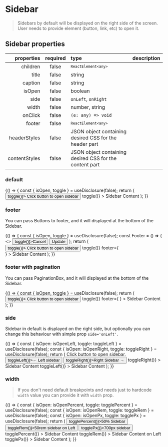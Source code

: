 
<Meta title="Components/Sidebar" component={Sidebar} id="sidebar" />

# Sidebar

> Sidebars by default will be displayed on the right side of the screen. User needs to provide element (button, link, etc) to open it.

## Sidebar properties

|    properties | required | type                                                    | description |
| ------------: | :------: | :------------------------------------------------------ | :---------- |
|      children |  false   | <code>`ReactElement<any>`</code>                        |             |
|         title |  false   | string                                                  |             |
|       caption |  false   | string                                                  |             |
|        isOpen |  false   | boolean                                                 |             |
|          side |  false   | <code>onLeft</code>, <code>onRight</code>               |             |
|         width |  false   | number, string                                          |             |
|       onClick |  false   | <code>(e: any) => void</code>                           |             |
|        footer |  false   | <code>`ReactElement<any>`</code>                        |             |
|  headerStyles |  false   | JSON object containing desired CSS for the header part  |             |
| contentStyles |  false   | JSON object containing desired CSS for the content part |             |

### default

<Canvas>
  <Story name="default">
    {() => {
      const { isOpen, toggle } = useDisclosure(false);
      return (
        <Container>
          <Row justify="center">
            <Button onClick={() => toggle()}>
              Click button to open sidebar
            </Button>
          </Row>
          <Sidebar
            title="Default sidebar"
            caption="Default sidebar caption"
            isOpen={isOpen}
            onClick={() => toggle()}
          >
            Sidebar Content
          </Sidebar>
        </Container>
      );
    }}
  </Story>
</Canvas>

### footer

You can pass Buttons to footer, and it will displayed at the bottom of the Sidebar.

<Canvas>
  <Story name="footer">
    {() => {
      const { isOpen, toggle } = useDisclosure(false);
      const Footer = () => (
        <>
          <Button onClick={() => toggle()}>Cancel</Button>
          <Button>Update</Button>
        </>
      );
      return (
        <Container>
          <Row justify="center">
            <Button onClick={() => toggle()}>
              Click button to open sidebar
            </Button>
          </Row>
          <Sidebar
            title="Default sidebar"
            isOpen={isOpen}
            onClick={() => toggle()}
            footer={<Footer />}
          >
            Sidebar Content
          </Sidebar>
        </Container>
      );
    }}
  </Story>
</Canvas>

### footer with pagination

You can pass PaginationBox, and it will displayed at the bottom of the Sidebar.

<Canvas>
  <Story name="footer pagination">
    {() => {
      const { isOpen, toggle } = useDisclosure(false);
      return (
        <Container>
          <Row justify="center">
            <Button onClick={() => toggle()}>
              Click button to open sidebar
            </Button>
          </Row>
          <Sidebar
            title="Default sidebar"
            isOpen={isOpen}
            onClick={() => toggle()}
            footer={
              <PaginationBox
                sidebar
                small
                count={400}
                from={0}
                size={20}
                setPage={0}
                setSize={20}
              />
            }
          >
            Sidebar Content
          </Sidebar>
        </Container>
      );
    }}
  </Story>
</Canvas>

### side

Sidebar in default is displayed on the right side, but optionally you can change this behaviour with simple prop `side='onLeft'`.

<Canvas>
  <Story name="side">
    {() => {
      const { isOpen: isOpenLeft, toggle: toggleLeft } = useDisclosure(false);
      const { isOpen: isOpenRight, toggle: toggleRight } = useDisclosure(false);
      return (
        <Container>
          <Row justify="center">
            <Text>Click button to open sidebar.</Text>
          </Row>
          <Row justify="space-around">
            <Col md={2}>
              <Button onClick={() => toggleLeft()}>← Left sidebar</Button>
            </Col>
            <Col md={2}>
              <Button onClick={() => toggleRight()}>Right Sidebar →</Button>
            </Col>
          </Row>
          <Sidebar
            title="Default sidebar"
            isOpen={isOpenRight}
            onClick={() => toggleRight()}
          >
            Sidebar Content
          </Sidebar>
          <Sidebar
            side="onLeft"
            title="Left sidebar"
            isOpen={isOpenLeft}
            onClick={() => toggleLeft()}
          >
            Sidebar Content
          </Sidebar>
        </Container>
      );
    }}
  </Story>
</Canvas>

### width

> If you don't need default breakpoints and needs just to hardcode `width` value you can provide it with `width` prop.

<Canvas>
  <Story name="custom width">
    {() => {
      const { isOpen: isOpenPercent, toggle: togglePercent } =
        useDisclosure(false);
      const { isOpen: isOpenRem, toggle: toggleRem } = useDisclosure(false);
      const { isOpen: isOpenPx, toggle: togglePx } = useDisclosure(false);
      return (
        <Container>
          <Row justify="space-around">
            <Col md={2}>
              <Button onClick={() => togglePercent()}>50% Sidebar</Button>
            </Col>
            <Col md={2}>
              <Button onClick={() => toggleRem()}>50rem sidebar on Left</Button>
            </Col>
            <Col md={2}>
              <Button onClick={() => togglePx()}>700px sidebar</Button>
            </Col>
          </Row>
          <Sidebar
            title="Width: 50%"
            width="50%"
            isOpen={isOpenPercent}
            onClick={() => togglePercent()}
          >
            Sidebar Content
          </Sidebar>
          <Sidebar
            title="Width: 50rem"
            width="50rem"
            side="onLeft"
            isOpen={isOpenRem}
            onClick={() => toggleRem()}
          >
            Sidebar Content on Left
          </Sidebar>
          <Sidebar
            title="Width: 700px"
            width="700px"
            isOpen={isOpenPx}
            onClick={() => togglePx()}
          >
            Sidebar Content
          </Sidebar>
        </Container>
      );
    }}
  </Story>
</Canvas>
